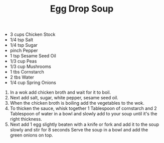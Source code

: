﻿---
title: Egg Drop Soup
slug: egg-drop
type: lunch
difficulty: easy
category: european
image: images/egg-drop.png
---

<RecipeLayout>

- 3 cups Chicken Stock
- 1/4 tsp Salt
- 1/4 tsp Sugar
- pinch Pepper
- 1 tsp Sesame Seed Oil
- 1/3 cup Peas
- 1/3 cup Mushrooms
- 1 tbs Cornstarch
- 2 tbs Water
- 1/4 cup Spring Onions

1. In a wok add chicken broth and wait for it to boil.
1. Next add salt, sugar, white pepper, sesame seed oil.
1. When the chicken broth is boiling add the vegetables to the wok.
1. To thicken the sauce, whisk together 1 Tablespoon of cornstarch and 2 Tablespoon of water in a bowl and slowly add to your soup until it's the right thickness.
1. Next add 1 egg slightly beaten with a knife or fork and add it to the soup slowly and stir for 8 seconds Serve the soup in a bowl and add the green onions on top.

</RecipeLayout>
